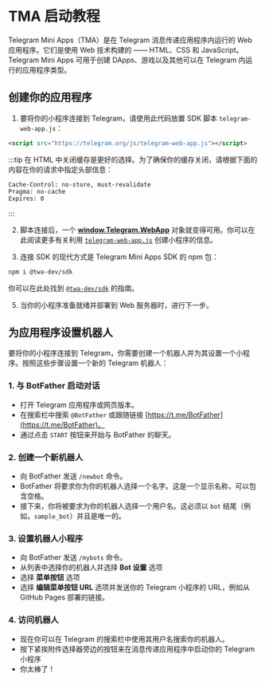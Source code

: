 # TMA 启动教程

Telegram Mini Apps（TMA）是在 Telegram 消息传递应用程序内运行的 Web 应用程序。它们是使用 Web 技术构建的 —— HTML、CSS 和 JavaScript。Telegram Mini Apps 可用于创建 DApps、游戏以及其他可以在 Telegram 内运行的应用程序类型。

## 创建你的应用程序

1. 要将你的小程序连接到 Telegram，请使用此代码放置 SDK 脚本 `telegram-web-app.js`：

```html
<script src="https://telegram.org/js/telegram-web-app.js"></script>
```
:::tip
在 HTML 中关闭缓存是更好的选择。为了确保你的缓存关闭，请根据下面的内容在你的请求中指定头部信息：

```curl
Cache-Control: no-store, must-revalidate
Pragma: no-cache
Expires: 0
```
:::

2. 脚本连接后，一个 **[window.Telegram.WebApp](https://core.telegram.org/bots/webapps#initializing-web-apps)** 对象就变得可用。你可以在此阅读更多有关利用 [`telegram-web-app.js`](https://docs.ton.org/develop/dapps/telegram-apps/app-examples#basic-twa-example) 创建小程序的信息。

3. 连接 SDK 的现代方式是 Telegram Mini Apps SDK 的 npm 包：

```bash npm2yarn
npm i @twa-dev/sdk
```

你可以在此处找到 [`@twa-dev/sdk`](https://docs.ton.org/develop/dapps/telegram-apps/app-examples#modern-twa-example) 的指南。

5. 当你的小程序准备就绪并部署到 Web 服务器时，进行下一步。

## 为应用程序设置机器人

要将你的小程序连接到 Telegram，你需要创建一个机器人并为其设置一个小程序。按照这些步骤设置一个新的 Telegram 机器人：

### 1. 与 BotFather 启动对话

- 打开 Telegram 应用程序或网页版本。
- 在搜索栏中搜索 `@BotFather` 或跟随链接 [https://t.me/BotFather](https://t.me/BotFather)。
- 通过点击 `START` 按钮来开始与 BotFather 的聊天。

### 2. 创建一个新机器人

- 向 BotFather 发送 `/newbot` 命令。
- BotFather 将要求你为你的机器人选择一个名字。这是一个显示名称，可以包含空格。
- 接下来，你将被要求为你的机器人选择一个用户名。这必须以 `bot` 结尾（例如，`sample_bot`）并且是唯一的。

### 3. 设置机器人小程序

- 向 BotFather 发送 `/mybots` 命令。
- 从列表中选择你的机器人并选择 **Bot 设置** 选项
- 选择 **菜单按钮** 选项
- 选择 **编辑菜单按钮 URL** 选项并发送你的 Telegram 小程序的 URL，例如从 GitHub Pages 部署的链接。

### 4. 访问机器人

- 现在你可以在 Telegram 的搜索栏中使用其用户名搜索你的机器人。
- 按下紧挨附件选择器旁边的按钮来在消息传递应用程序中启动你的 Telegram 小程序
- 你太棒了！